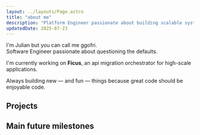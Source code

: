 ```yaml
---
layout: ../layouts/Page.astro
title: "about me"
description: "Platform Engineer passionate about building scalable systems and sharing knowledge through open source contributions and technical writing."
updatedDate: 2025-07-23
---
```


I'm Julian but you can call me ggofri.   
Software Engineer passionate about questioning the defaults.

I'm currently working on **Ficus**, an api migration orchestrator for high-scale applications.

Always building new — and fun — things because great code should be enjoyable code.

## Projects


<Projects />

## Main future milestones


<Future />
